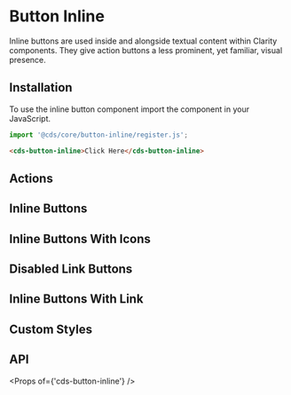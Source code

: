 
<Meta title="Components/Button Inline" />

# Button Inline

Inline buttons are used inside and alongside textual content within Clarity components. They give action buttons a less prominent, yet familiar, visual presence.

## Installation

To use the inline button component import the component in your JavaScript.

```typescript
import '@cds/core/button-inline/register.js';
```

```html
<cds-button-inline>Click Here</cds-button-inline>
```

## Actions

<Preview>
  <Story id="stories-button-inline--actions" />
</Preview>

## Inline Buttons

<Preview>
  <Story id="stories-button-inline--various" />
</Preview>

## Inline Buttons With Icons

<Preview>
  <Story id="stories-button-inline--with-icons" />
</Preview>

## Disabled Link Buttons

<Preview>
  <Story id="stories-button-inline--disabled-inline-button" />
</Preview>

## Inline Buttons With Link

<Preview>
  <Story id="stories-button-inline--inline-button-links" />
</Preview>

## Custom Styles

<Preview>
  <Story id="stories-button-inline--custom-styles" />
</Preview>

## API

<Props of={'cds-button-inline'} />
